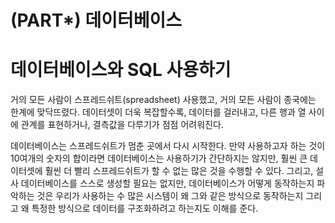 
# (PART\*) 데이터베이스 {-#git-github}

# 데이터베이스와 SQL 사용하기 {#database-sql}

거의 모든 사람이 스프레드쉬트(spreadsheet) 사용했고, 거의 모든 사람이 종국에는 한계에 맞닥뜨렸다.
데이터셋이 더욱 복잡할수록, 데이터를 걸러내고, 다른 행과 열 사이에 관계를 표현하거나, 결측값을 다루기가 점점 어려워진다.

데이터베이스는 스프레드쉬트가 멈춘 곳에서 다시 시작한다.
만약 사용하고자 하는 것이 10여개의 숫자의 합이라면 데이터베이스는 사용하기가 간단하지는 않지만, 훨씬 큰 데이터셋에 훨씬 더 빨리 스프레드쉬트가 할 수 없는 많은 것을 수행할 수 있다.
그리고, 설사 데이터베이스를 스스로 생성할 필요는 없지만, 
데이터베이스가 어떻게 동작하는지 파악하는 것은 우리가 사용하는 수 많은 시스템이 왜 그와 같은 방식으로 동작하는지 그리고 왜 특정한 방식으로 데이터를 구조화하려고 하는지도 이해를 준다.

